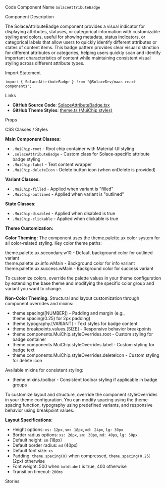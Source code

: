 
<Meta of={SolaceAttributeBadgeStories} />

<Title>Attribute Badge</Title>

<Description of={SolaceAttributeBadgeStories} />

<Subtitle>Code Component Name</Subtitle>
`SolaceAttributeBadge`

<Subtitle>Component Description</Subtitle>

The SolaceAttributeBadge component provides a visual indicator for displaying attributes, statuses, or categorical information with customizable styling and colors, useful for showing metadata, status indicators, or categorical labels that allow users to quickly identify different attributes or states of content items. This badge pattern provides clear visual distinction for different attributes or categories, helping users quickly scan and identify important characteristics of content while maintaining consistent visual styling across different attribute types.

<Subtitle>Import Statement</Subtitle>

```tsx
import { SolaceAttributeBadge } from "@SolaceDev/maas-react-components";
```

<Subtitle>Links</Subtitle>

- **GitHub Source Code**: [SolaceAttributeBadge.tsx](https://github.com/SolaceDev/maas-react-components/blob/main/src/components/SolaceAttributeBadge.tsx)
- **GitHub Theme Styles**: <a href="https://github.com/SolaceDev/maas-react-components/blob/main/src/resources/theme.ts#:~:text=MuiChip" target="_blank">theme.ts (MuiChip styles)</a>

<Subtitle>Props</Subtitle>

<ArgTypes of={SolaceAttributeBadgeStories} />

<Subtitle>CSS Classes / Styles</Subtitle>

**Main Component Classes:**

- `.MuiChip-root` - Root chip container with Material-UI styling
- `.solaceAttributeBadge` - Custom class for Solace-specific attribute badge styling
- `.MuiChip-label` - Text content wrapper
- `.MuiChip-deleteIcon` - Delete button icon (when onDelete is provided)

**Variant Classes:**

- `.MuiChip-filled` - Applied when variant is "filled"
- `.MuiChip-outlined` - Applied when variant is "outlined"

**State Classes:**

- `.MuiChip-disabled` - Applied when disabled is true
- `.MuiChip-clickable` - Applied when clickable is true

**Theme Customization:**

**Color Theming:**
The component uses the theme.palette.ux color system for all color-related styling. Key color theme paths:

<div style={{ display: "flex", alignItems: "center", margin: "8px 0" }}>
	<div
		style={{
			width: "16px",
			height: "16px",
			backgroundColor: "#F3F4F6",
			border: "1px solid rgba(0,0,0,0.2)",
			borderRadius: "3px",
			marginRight: "8px"
		}}
	></div>
	<span>theme.palette.ux.secondary.w10 - Default background color for outlined variant</span>
</div>
<div style={{ display: "flex", alignItems: "center", margin: "8px 0" }}>
	<div
		style={{
			width: "16px",
			height: "16px",
			backgroundColor: "#0591D3",
			border: "1px solid rgba(0,0,0,0.2)",
			borderRadius: "3px",
			marginRight: "8px"
		}}
	></div>
	<span>theme.palette.ux.info.wMain - Background color for info variant</span>
</div>
<div style={{ display: "flex", alignItems: "center", margin: "8px 0" }}>
	<div
		style={{
			width: "16px",
			height: "16px",
			backgroundColor: "#009A80",
			border: "1px solid rgba(0,0,0,0.2)",
			borderRadius: "3px",
			marginRight: "8px"
		}}
	></div>
	<span>theme.palette.ux.success.wMain - Background color for success variant</span>
</div>

To customize colors, override the palette values in your theme configuration by extending the base theme and modifying the specific color group and variant you want to change.

**Non-Color Theming:**
Structural and layout customization through component overrides and mixins:

- theme.spacing([NUMBER]) - Padding and margin (e.g., theme.spacing(0.25) for 2px padding)
- theme.typography.[VARIANT] - Text styles for badge content
- theme.breakpoints.values.[SIZE] - Responsive behavior breakpoints
- theme.components.MuiChip.styleOverrides.root - Custom styling for badge container
- theme.components.MuiChip.styleOverrides.label - Custom styling for badge text
- theme.components.MuiChip.styleOverrides.deleteIcon - Custom styling for delete icon

Available mixins for consistent styling:

- theme.mixins.toolbar - Consistent toolbar styling if applicable in badge groups

To customize layout and structure, override the component styleOverrides in your theme configuration. You can modify spacing using the theme spacing function, typography using predefined variants, and responsive behavior using breakpoint values.

**Layout Specifications:**

- Height options: `xs: 12px`, `sm: 18px`, `md: 24px`, `lg: 30px`
- Border radius options: `xs: 20px`, `sm: 30px`, `md: 40px`, `lg: 50px`
- Default height: `sm` (18px)
- Default border radius: `md` (40px)
- Default font size: `xs`
- Padding: `theme.spacing(0)` when compressed, `theme.spacing(0.25)` (2px) otherwise
- Font weight: 500 when `boldLabel` is true, 400 otherwise
- Transition timeout: `200ms`

<Subtitle>Stories</Subtitle>

<CustomStories />
